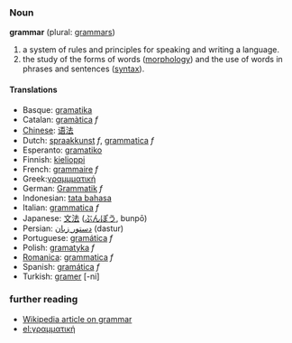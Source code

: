 === Noun ===
'''grammar''' (plural: [[grammars]])

#a system of rules and principles for speaking and writing a language.
#the study of the forms of words ([[morphology]]) and the use of words in phrases and sentences ([[syntax]]).

==== Translations ====
*Basque: [[gramatika]]
*Catalan: [[gramàtica]] ''f''
*[[Chinese]]: [[语法]]
*Dutch: [[spraakkunst]] ''f'', [[grammatica]] ''f''
*Esperanto: [[gramatiko]]
*Finnish: [[kielioppi]]
*French: [[grammaire]] ''f''
*Greek:[[γραμμματική]]
*German: [[Grammatik]] ''f''
*Indonesian: [[tata bahasa]]
*Italian: [[grammatica]] ''f''
*Japanese: [[文法]] ([[ぶんぽう]], bunpō)
*Persian: [[دستور زبان]] (dastur)
*Portuguese: [[gramática]] ''f''
*Polish: [[gramatyka]] ''f''
*[[Romanica]]: [[grammatica]] ''f''
*Spanish: [[gramática]] ''f''
*Turkish: [[gramer]] [-ni]

===further reading===
*[[w:grammar|Wikipedia article on grammar]]
*[[el:γραμματική]]